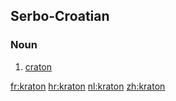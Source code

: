 ==Serbo-Croatian==

===Noun===
{{sh-noun|r|g=m|кратон}}

# {{context|geology|lang=sh}} [[craton]]

[[fr:kraton]]
[[hr:kraton]]
[[nl:kraton]]
[[zh:kraton]]